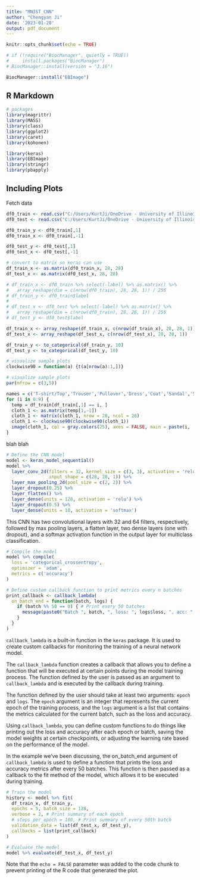 ---
title: "MNIST_CNN"
author: "Chengyan Ji"
date: '2023-01-20'
output: pdf_document
---

```{r setup, include=FALSE}
knitr::opts_chunk$set(echo = TRUE)
```

```{r}
# if (!require("BiocManager", quietly = TRUE))
#     install.packages("BiocManager")
# BiocManager::install(version = "3.16")
```


```{r}
BiocManager::install("EBImage")
```

## R Markdown

```{r}
# packages
library(magrittr)
library(MASS)
library(class)
library(ggplot2)
library(caret)
library(kohonen)

library(keras)
library(EBImage)
library(stringr)
library(pbapply)
```

## Including Plots

Fetch data

```{r}
df0_train <- read.csv("C:/Users/KurtJi/OneDrive - University of Illinois - Urbana/Desktop/Personal Projects/Image_classification/fashion_mnist/fashion-mnist_train.csv")
df0_test <- read.csv("C:/Users/KurtJi/OneDrive - University of Illinois - Urbana/Desktop/Personal Projects/Image_classification/fashion_mnist/fashion-mnist_test.csv")

df0_train_y <- df0_train[,1]
df0_train_x <- df0_train[,-1]

df0_test_y <- df0_test[,1]
df0_test_x <- df0_test[,-1]
```

```{r}
# convert to matrix so keras can use
df_train_x <- as.matrix(df0_train_x, 28, 28)
df_test_x <- as.matrix(df0_test_x, 28, 28)
```

```{r}
# df_train_x <- df0_train %>% select(-label) %>% as.matrix() %>% 
#   array_reshape(dim = c(nrow(df0_train), 28, 28, 1)) / 255
# df_train_y <- df0_train$label
# 
# df_test_x <- df0_test %>% select(-label) %>% as.matrix() %>% 
#   array_reshape(dim = c(nrow(df0_train), 28, 28, 1)) / 255
# df_test_y <- df0_test$label
```

```{r}
df_train_x <- array_reshape(df_train_x, c(nrow(df_train_x), 28, 28, 1))
df_test_x <- array_reshape(df_test_x, c(nrow(df_test_x), 28, 28, 1))

df_train_y <- to_categorical(df_train_y, 10)
df_test_y <- to_categorical(df_test_y, 10)
```

```{r}
# visualize sample plots
clockwise90 = function(a) {t(a[nrow(a):1,])}
```

```{r}
# visualize sample plots
par(mfrow = c(3,5))

names = c('T-shirt/Top','Trouser','Pullover','Dress','Coat','Sandal','Shirt','Sneaker','Bag','Ankle boot')
for (i in 0:9) {
  temp = df_train[df_train[,1] == i, ]
  cloth_1 <- as.matrix(temp[1,-1])
  cloth_1 <- matrix(cloth_1, nrow = 28, ncol = 28)
  cloth_1 <- clockwise90(clockwise90(cloth_1))
  image(cloth_1, col = gray.colors(25), axes = FALSE, main = paste(i, ':', names[i+1]))
}
```
blah blah
```{r}
# Define the CNN model
model <- keras_model_sequential() 
model %>% 
  layer_conv_2d(filters = 32, kernel_size = c(3, 3), activation = 'relu', 
                input_shape = c(28, 28, 1)) %>%
  layer_max_pooling_2d(pool_size = c(2, 2)) %>%
  layer_dropout(0.25) %>%
  layer_flatten() %>%
  layer_dense(units = 128, activation = 'relu') %>%
  layer_dropout(0.5) %>%
  layer_dense(units = 10, activation = 'softmax')
```

This CNN has two convolutional layers with 32 and 64 filters, respectively, followed by max pooling layers, a flatten layer, two dense layers (one with dropout), and a softmax activation function in the output layer for multiclass classification.

```{r}
# Compile the model
model %>% compile(
  loss = 'categorical_crossentropy', 
  optimizer = 'adam', 
  metrics = c('accuracy')
)
```

```{r}
# Define custom callback function to print metrics every n batches
print_callback <- callback_lambda(
  on_batch_end = function(batch, logs) {
    if (batch %% 50 == 0) { # Print every 50 batches
      message(paste0("Batch ", batch, ", loss: ", logs$loss, ", acc: ", logs$acc))
    }
  }
)
```

`callback_lambda` is a built-in function in the `keras` package. It is used to create custom callbacks for monitoring the training of a neural network model.

The `callback_lambda` function creates a callback that allows you to define a function that will be executed at certain points during the model training process. The function defined by the user is passed as an argument to `callback_lambda` and is executed by the callback during training.

The function defined by the user should take at least two arguments: `epoch` and `logs`. The `epoch` argument is an integer that represents the current epoch of the training process, and the `logs` argument is a list that contains the metrics calculated for the current batch, such as the loss and accuracy.

Using `callback_lambda`, you can define custom functions to do things like printing out the loss and accuracy after each epoch or batch, saving the model weights at certain checkpoints, or adjusting the learning rate based on the performance of the model.

In the example we've been discussing, the on_batch_end argument of `callback_lambda` is used to define a function that prints the loss and accuracy metrics after every 50 batches. This function is then passed as a callback to the fit method of the model, which allows it to be executed during training.

```{r}
# Train the model
history <- model %>% fit(
  df_train_x, df_train_y, 
  epochs = 5, batch_size = 128, 
  verbose = 2, # Print summary of each epoch
  # steps_per_epoch = 100, # Print summary of every 50th batch
  validation_data = list(df_test_x, df_test_y),
  callbacks = list(print_callback)
)
```

```{r}
# Evaluate the model
model %>% evaluate(df_test_x, df_test_y)
```

Note that the `echo = FALSE` parameter was added to the code chunk to prevent printing of the R code that generated the plot.

